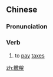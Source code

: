 {{also|缴税}}
==Chinese==
{{zh-forms|s=缴税}}

===Pronunciation===
{{zh-pron
|m=jiǎoshuì
|cat=v
}}

===Verb===
{{zh-verb}}

# to [[pay]] [[tax|taxes]]

[[zh:繳稅]]